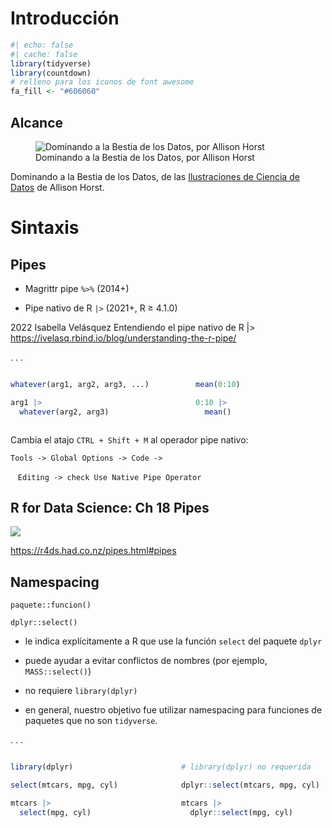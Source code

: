 # Introducción

```r
#| echo: false
#| cache: false
library(tidyverse)
library(countdown)
# relleno para los iconos de font awesome
fa_fill <- "#606060"
```


## Alcance

![Dominando a la Bestia de los Datos, por Allison Horst](images/data_beast_allison_horst.jpeg)

Dominando a la Bestia de los Datos, de las [Ilustraciones de Ciencia de Datos](https://allisonhorst.com/data-science-art) de Allison Horst.


# Sintaxis

## Pipes

-   Magrittr pipe `%>%` (2014+)

-   Pipe nativo de R `|>` (2021+, R $\geq$ 4.1.0)

2022 Isabella Velásquez Entendiendo el pipe nativo de R \|\> <https://ivelasq.rbind.io/blog/understanding-the-r-pipe/>

. . .

<brshort>

::: columns
::: {.column width="50%"}
```r
whatever(arg1, arg2, arg3, ...)

arg1 |>  
  whatever(arg2, arg3)
```

:::

::: {.column width="5%"}
:::

::: {.column width="45%"}
```r
mean(0:10)

0:10 |> 
  mean()
```

:::
:::


::: footer
Cambia el atajo `CTRL + Shift + M` al operador pipe nativo:

`Tools -> Global Options -> Code -> `
   
&nbsp;&nbsp; `Editing -> check Use Native Pipe Operator`

:::

## R for Data Science: Ch 18 Pipes

![](images/foo-foo.png)

::: footer
<https://r4ds.had.co.nz/pipes.html#pipes>
:::

## Namespacing

`paquete::funcion()`

`dplyr::select()`

-   le indica explícitamente a R que use la función `select` del paquete `dplyr`

-   puede ayudar a evitar conflictos de nombres (por ejemplo, `MASS::select()`)

-   no requiere `library(dplyr)`

-   en general, nuestro objetivo fue utilizar namespacing para funciones de paquetes que no son `tidyverse`.

. . .

::: columns
::: {.column width="45%"}
```r
library(dplyr)

select(mtcars, mpg, cyl) 

mtcars |>  
  select(mpg, cyl) 
```
:::

::: {.column width="5%"}
:::

::: {.column width="50%"}
```r
# library(dplyr) no requerida

dplyr::select(mtcars, mpg, cyl) 

mtcars |>  
  dplyr::select(mpg, cyl) 
```
:::
:::

